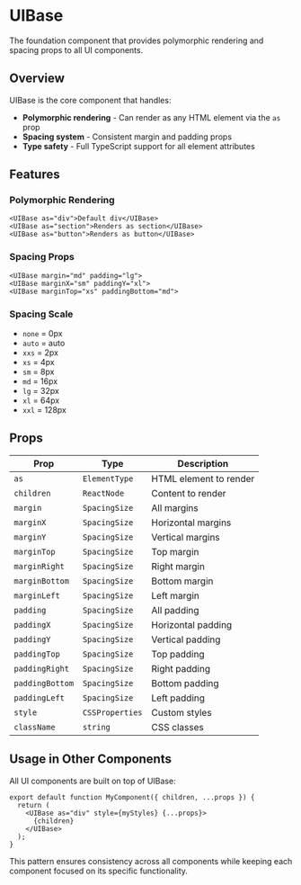 
<Meta title="Foundation/UIBase" />

# UIBase

The foundation component that provides polymorphic rendering and spacing props to all UI components.

## Overview

UIBase is the core component that handles:
- **Polymorphic rendering** - Can render as any HTML element via the `as` prop
- **Spacing system** - Consistent margin and padding props
- **Type safety** - Full TypeScript support for all element attributes

## Features

### Polymorphic Rendering
```tsx
<UIBase as="div">Default div</UIBase>
<UIBase as="section">Renders as section</UIBase>
<UIBase as="button">Renders as button</UIBase>
```

### Spacing Props
```tsx
<UIBase margin="md" padding="lg">
<UIBase marginX="sm" paddingY="xl">
<UIBase marginTop="xs" paddingBottom="md">
```

### Spacing Scale
- `none` = 0px
- `auto` = auto
- `xxs` = 2px
- `xs` = 4px
- `sm` = 8px
- `md` = 16px
- `lg` = 32px
- `xl` = 64px
- `xxl` = 128px

## Props

| Prop | Type | Description |
|------|------|-------------|
| `as` | `ElementType` | HTML element to render |
| `children` | `ReactNode` | Content to render |
| `margin` | `SpacingSize` | All margins |
| `marginX` | `SpacingSize` | Horizontal margins |
| `marginY` | `SpacingSize` | Vertical margins |
| `marginTop` | `SpacingSize` | Top margin |
| `marginRight` | `SpacingSize` | Right margin |
| `marginBottom` | `SpacingSize` | Bottom margin |
| `marginLeft` | `SpacingSize` | Left margin |
| `padding` | `SpacingSize` | All padding |
| `paddingX` | `SpacingSize` | Horizontal padding |
| `paddingY` | `SpacingSize` | Vertical padding |
| `paddingTop` | `SpacingSize` | Top padding |
| `paddingRight` | `SpacingSize` | Right padding |
| `paddingBottom` | `SpacingSize` | Bottom padding |
| `paddingLeft` | `SpacingSize` | Left padding |
| `style` | `CSSProperties` | Custom styles |
| `className` | `string` | CSS classes |

## Usage in Other Components

All UI components are built on top of UIBase:

```tsx
export default function MyComponent({ children, ...props }) {
  return (
    <UIBase as="div" style={myStyles} {...props}>
      {children}
    </UIBase>
  );
}
```

This pattern ensures consistency across all components while keeping each component focused on its specific functionality.
